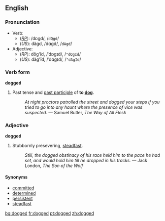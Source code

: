 ==English==
===Pronunciation===
*Verb:
**(''[[RP]]''): /dɒgd/, /<tt>dQgd</tt>/
**(''US''): dägd, /dɑgd/, /<tt>dAgd</tt>/
*Adjective:
**(''RP''): dŏg'ĭd, /ˈdɒgɪd/, /<tt>"dQgId</tt>/
**(''US''): däg'ĭd, /ˈdɑgɪd/, /<tt>"dAgId</tt>/

===Verb form===
'''dogged'''

#Past tense and [[past participle]] of '''to [[dog]]'''.
#:''At night proctors patrolled the street and dogged your steps if you tried to go into any haunt where the presence of vice was suspected.'' &mdash; Samuel Butler, ''The Way of All Flesh''

===Adjective===
'''dogged'''

#Stubbornly presevering, [[steadfast]].
#:''Still, the dogged obstinacy of his race held him to the pace he had set, and would hold him till he dropped in his tracks.'' &mdash; Jack London, ''The Son of the Wolf''

====Synonyms====
*[[committed]]
*[[determined]]
*[[persistent]]
*[[steadfast]]

[[bg:dogged]]
[[fr:dogged]]
[[pt:dogged]]
[[zh:dogged]]